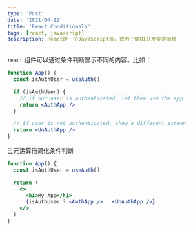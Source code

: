 ```yaml
---
type: 'Post'
date: '2021-04-19'
title: 'React Conditionals'
tags: [react, javascript]
description: React是一个JavaScript库，致力于使UI开发变得简单
---
```


`react` 组件可以通过条件判断显示不同的内容。比如：

```jsx
function App() {
  const isAuthUser = useAuth()

  if (isAuthUser) {
    // if our user is authenticated, let them use the app
    return <AuthApp />
  }

  // if user is not authenticated, show a different screen
  return <UnAuthApp />
}
```

三元运算符简化条件判断

```jsx
function App() {
  const isAuthUser = useAuth()

  return (
    <>
      <h1>My App</h1>
      {isAuthUser ? <AuthApp /> : <UnAuthApp />}
    </>
  )
}
```
